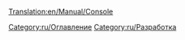 [[Translation:en/Manual/Console]]

{{en/Bilingual box| Ru
| ---
| Articles relating to the use of the [[en/console]] are here.}}


[[Category:ru/Оглавление]]
[[Category:ru/Разработка]]
